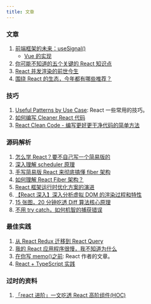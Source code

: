 ```yaml
---
title: 文章
---
```


### 文章

1. [前端框架的未来：useSignal()](https://mp.weixin.qq.com/s/Z3AAvMcFRYrUlKH2mJrJfQ)
   - [Vue 的实现](https://twitter.com/youyuxi/status/1628214809631293440?s=20)
2. [你可能不知道的五个关键的 React 知识点](https://mp.weixin.qq.com/s?__biz=MzU2MzY3NTM1Nw==&mid=2247491744&idx=1&sn=a8d7460bdda2b3ff3d77de25025ec854&chksm=fc540912cb238004bdabae3a8b25a051534e66b027178f0a86f730a84eb240c69e890a174638#rd)
3. [React 并发渲染的前世今生](https://mp.weixin.qq.com/s?__biz=Mzk0MDMwMzQyOA==&mid=2247494305&idx=1&sn=2a8a59efd80158ac845f27c2f4d98325&chksm=c2e11f8af596969c18e783b5126bb45705c7d44249c24040e0c9ab3da5e19b78b776ab5c080e#rd)
4. [围绕 React 的生态，今年都有哪些推荐？](https://mp.weixin.qq.com/s?__biz=MzkzMjIxNTcyMA==&mid=2247490123&idx=1&sn=38196156cb1e4b506d8d24aeee8951fd&chksm=c25e748cf529fd9a4e94fa95129a1f731a455fa1d65a348ad5ce9427e445ed7ba25703b9a612#rd)

### 技巧

1. [Useful Patterns by Use Case](https://react-typescript-cheatsheet.netlify.app/docs/advanced/patterns_by_usecase/): React 一些常用的技巧。 <Badge rate={5} />
2. [如何编写 Cleaner React 代码](https://mp.weixin.qq.com/s?__biz=Mzg5MDY1MjIxMA==&mid=2247496203&idx=1&sn=e145d6a236a4d351b6fea3ff148c8b52&source=41#wechat_redirect)
3. [React Clean Code - 编写更好更干净代码的简单方法](https://dev.to/thawkin3/react-clean-code-simple-ways-to-write-better-and-cleaner-code-2loa)

### 源码解析

1. [怎么学 React？要不自己写一个简易版的](https://mp.weixin.qq.com/s?__biz=MzkzMjIxNTcyMA==&mid=2247489755&idx=1&sn=1c396e740a005d6458e7551e21d7dfb1&chksm=c25e761cf529ff0a2b3275d36fa641d65982c4bf9bf48b8caa878f9fbe20f59199e213958206#rd)
2. [深入理解 scheduler 原理](https://mp.weixin.qq.com/s?__biz=Mzg4MTYwMzY1Mw==&mid=2247502622&idx=1&sn=ae4e25577d3fae034009abb728800415&chksm=cf61ee34f81667220c7510e123e7e7e23accc3a08fdb792dedc2c5d19bfe5ad99a54423b85cf#rd)
3. [手写简易版 React 来彻底搞懂 fiber 架构](https://mp.weixin.qq.com/s?__biz=Mzg3OTYzMDkzMg==&mid=2247488140&idx=1&sn=8740d01bd4ebfcd676ec0d40936345b6&chksm=cf00ddb7f87754a1b124890c645b8f73c9dfcdd4b68d7983900815bfa47159e856e1cfd1c539#rd)
4. [如何理解 React Fiber 架构？](https://www.zhihu.com/question/49496872/answer/2137978516?utm_medium=social&utm_oi=47974344294400&utm_source=ZHShareTargetIDMore)
5. [React 框架运行时优化方案的演进](https://mp.weixin.qq.com/s?__biz=Mzk0MDMwMzQyOA==&mid=2247490885&idx=1&sn=0501282f3b8f9a0e1f96caf8551b16ac&source=41#wechat_redirect)
6. [【React 深入】深入分析虚拟 DOM 的渲染过程和特性](https://mp.weixin.qq.com/s?__biz=Mzk0MDMwMzQyOA==&mid=2247490064&idx=1&sn=0f5047c2be91db25203c42b0ece074e9&source=41#wechat_redirect)
7. [15 张图，20 分钟吃透 Diff 算法核心原理](https://juejin.cn/post/6994959998283907102)
8. [不用 try catch，如何机智的捕获错误](https://mp.weixin.qq.com/s?__biz=MzI4NDYxNTM0OQ==&mid=2247486636&idx=1&sn=974ab0e87aebd8711e2072523822251f&chksm=ebf9fb76dc8e72603144a487f5c83a04ec5a502452a84fe6bf15c0e79b2b098545f44e190b22#rd)

### 最佳实践

1. [从 React Redux 迁移到 React Query](https://blog.theodo.com/2021/10/migrating-from-react-redux-to-react-query/)
2. [我的 React 应用程序很慢，我不知道为什么](https://dev.to/sidkh/my-react-app-is-slow-and-i-don-t-know-why-1c7p)
3. [在你写 memo()之前](https://overreacted.io/zh-hans/before-you-memo/): React 作者的文章。 <Badge rate={5} />
4. [React + TypeScript 实践](https://mp.weixin.qq.com/s?__biz=Mzg2ODQ1OTExOA==&mid=2247489266&idx=1&sn=82a9de79a6712e3101ebd6c6c6d1d8c5&chksm=ceaaa1f3f9dd28e589d5da397611b3081c44a76fc3c56a627385ec1aec26af2a9c4b35d8f162#rd)

### 过时的资料

1. [「react 进阶」一文吃透 React 高阶组件(HOC)](https://juejin.cn/post/6940422320427106335)
